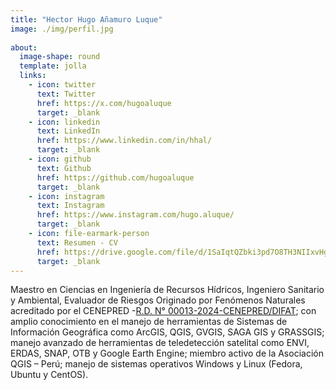 ```yaml
---
title: "Hector Hugo Añamuro Luque"
image: ./img/perfil.jpg
  
about:
  image-shape: round
  template: jolla
  links:
    - icon: twitter
      text: Twitter
      href: https://x.com/hugoaluque
      target: _blank
    - icon: linkedin
      text: LinkedIn
      href: https://www.linkedin.com/in/hhal/
      target: _blank
    - icon: github
      text: Github
      href: https://github.com/hugoaluque
      target: _blank
    - icon: instagram
      text: Instagram
      href: https://www.instagram.com/hugo.aluque/
      target: _blank
    - icon: file-earmark-person
      text: Resumen - CV
      href: https://drive.google.com/file/d/1SaIqtQZbki3pd7O8TH3NIIxvHgtAw5EU/view?usp=sharing
      target: _blank
---
```


Maestro en Ciencias en Ingeniería de Recursos Hídricos, Ingeniero Sanitario y Ambiental, Evaluador de Riesgos Originado por Fenómenos Naturales acreditado por el CENEPRED -[R.D. N° 00013-2024-CENEPRED/DIFAT](https://renaerd.cenepred.gob.pe/siide/storage/resolucion/013-2024-CENEPRED-DIFAT.pdf "Acreditación CENEPRED"); con amplio conocimiento en el manejo de herramientas de Sistemas de Información Geográfica como ArcGIS, QGIS, GVGIS, SAGA GIS y GRASSGIS; manejo avanzado de herramientas de teledetección satelital como ENVI, ERDAS, SNAP, OTB y Google Earth Engine; miembro activo de la Asociación QGIS -- Perú; manejo de sistemas operativos Windows y Linux (Fedora, Ubuntu y CentOS).
